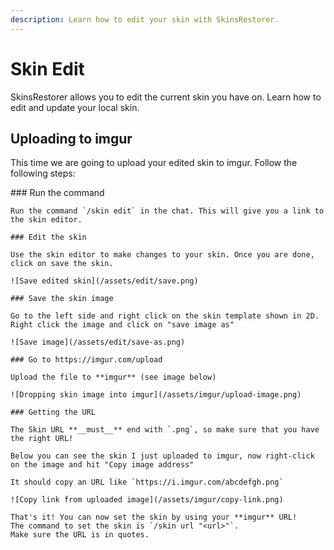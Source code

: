 ```yaml
---
description: Learn how to edit your skin with SkinsRestorer.
---
```



# Skin Edit

SkinsRestorer allows you to edit the current skin you have on.
Learn how to edit and update your local skin.

## Uploading to imgur

This time we are going to upload your edited skin to imgur. Follow the following steps:

<Steps>
    ### Run the command

    Run the command `/skin edit` in the chat. This will give you a link to the skin editor.

    ### Edit the skin

    Use the skin editor to make changes to your skin. Once you are done, click on save the skin.

    ![Save edited skin](/assets/edit/save.png)

    ### Save the skin image

    Go to the left side and right click on the skin template shown in 2D.
    Right click the image and click on "save image as"

    ![Save image](/assets/edit/save-as.png)

    ### Go to https://imgur.com/upload

    Upload the file to **imgur** (see image below)

    ![Dropping skin image into imgur](/assets/imgur/upload-image.png)

    ### Getting the URL

    The Skin URL **__must__** end with `.png`, so make sure that you have the right URL!

    Below you can see the skin I just uploaded to imgur, now right-click on the image and hit "Copy image address"

    It should copy an URL like `https://i.imgur.com/abcdefgh.png`

    ![Copy link from uploaded image](/assets/imgur/copy-link.png)

    That's it! You can now set the skin by using your **imgur** URL!
    The command to set the skin is `/skin url "<url>"`.
    Make sure the URL is in quotes.
</Steps>

